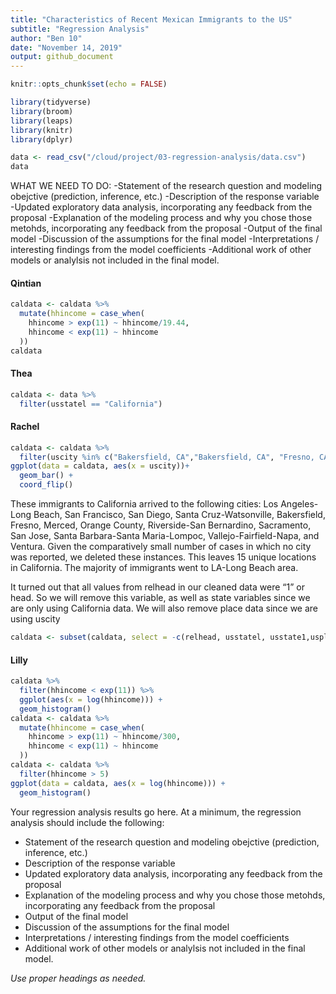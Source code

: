 ```yaml
---
title: "Characteristics of Recent Mexican Immigrants to the US"
subtitle: "Regression Analysis"
author: "Ben 10"
date: "November 14, 2019"
output: github_document
---
```


```r
knitr::opts_chunk$set(echo = FALSE)

```

```r
library(tidyverse)
library(broom)
library(leaps)
library(knitr)
library(dplyr)
```

```r
data <- read_csv("/cloud/project/03-regression-analysis/data.csv")
data
```

WHAT WE NEED TO DO:
-Statement of the research question and modeling obejctive (prediction, inference, etc.)
-Description of the response variable
-Updated exploratory data analysis, incorporating any feedback from the proposal
-Explanation of the modeling process and why you chose those metohds, incorporating any feedback from the proposal
-Output of the final model
-Discussion of the assumptions for the final model
-Interpretations / interesting findings from the model coefficients
-Additional work of other models or analylsis not included in the final model.




#### Qintian
```r
caldata <- caldata %>%
  mutate(hhincome = case_when(
    hhincome > exp(11) ~ hhincome/19.44,
    hhincome < exp(11) ~ hhincome
  ))
caldata
```

#### Thea




```r
caldata <- data %>%
  filter(usstatel == "California")
```


#### Rachel
```r
caldata <- caldata %>%
  filter(uscity %in% c("Bakersfield, CA","Bakersfield, CA", "Fresno, CA", "Los Angeles-Long Beach, CA", "Merced, CA","Orange County, CA","Riverside-San Bernardino, CA", "Sacramento, CA", "San Diego, CA", "San Francisco, CA", "San Jose, CA","Santa Barbara-Santa Maria-Lompoc, CA","Santa Cruz-Watsonville, CA","Vallejo-Fairfield-Napa, CA","Ventura, CA"))
ggplot(data = caldata, aes(x = uscity))+ 
  geom_bar() +
  coord_flip()
```
These immigrants to California arrived to the following cities: Los Angeles-Long Beach, San Francisco, San Diego, Santa Cruz-Watsonville, Bakersfield, Fresno, Merced, Orange County, Riverside-San Bernardino, Sacramento, San Jose, Santa Barbara-Santa Maria-Lompoc, Vallejo-Fairfield-Napa, and Ventura. Given the comparatively small number of cases in which no city was reported, we deleted these instances. This leaves 15 unique locations in California. The majority of immigrants went to LA-Long Beach area. 

It turned out that all values from relhead in our cleaned data were "1" or head. So we will remove this variable, as well as state variables since we are only using California data. We will also remove place data since we are using uscity

```r
caldata <- subset(caldata, select = -c(relhead, usstatel, usstate1,usplace1, usplacel) )

```


#### Lilly

```r
caldata %>%
  filter(hhincome < exp(11)) %>%
  ggplot(aes(x = log(hhincome))) +
  geom_histogram()
caldata <- caldata %>%
  mutate(hhincome = case_when(
    hhincome > exp(11) ~ hhincome/300,
    hhincome < exp(11) ~ hhincome
  ))
caldata <- caldata %>%
  filter(hhincome > 5)
ggplot(data = caldata, aes(x = log(hhincome))) +
  geom_histogram()


```

Your regression analysis results go here. At a minimum, the regression analysis should include the following: 

- Statement of the research question and modeling obejctive (prediction, inference, etc.)
- Description of the response variable
- Updated exploratory data analysis, incorporating any feedback from the proposal
- Explanation of the modeling process and why you chose those metohds, incorporating any feedback from the proposal
- Output of the final model
- Discussion of the assumptions for the final model
- Interpretations / interesting findings from the model coefficients
- Additional work of other models or analylsis not included in the final model.

*Use proper headings as needed.*